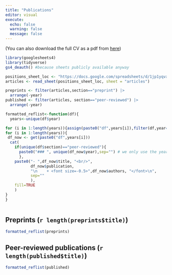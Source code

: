 ---
title: "Publications"
editor: visual
execute:
  echo: false
  warning: false
  message: false
---

(You can also download the full CV as a pdf from [here](https://github.com/mdahirel/cv/raw/main/cv.pdf){target="_blank"})

```{r}
library(googlesheets4)
library(tidyverse)
gs4_deauth() #because sheets publicly available anyway
```

```{r import_info}
positions_sheet_loc <- "https://docs.google.com/spreadsheets/d/1jp1yqvxYUha9-qZaZo9paw5xSWYupKOTFZghIU39RsY"
articles <- read_sheet(positions_sheet_loc, sheet = "articles")

preprints <- filter(articles,section=="preprint") |> 
  arrange(-year)
published <- filter(articles, section=="peer-reviewed") |> 
  arrange(-year)
```

```{r functions}
formatted_reflist<-function(df){
  years<-unique(df$year)

for (i in 1:length(years)){assign(paste0("df",years[i]),filter(df,year==years[i]))}
for (i in 1:length(years)){
 df_now <- get(paste0("df",years[i]))
  cat(
    if(unique(df$section)=="peer-reviewed"){
      paste0("### ", unique(df_now$year),sep="") # we only use the year breaks for peer-reviewed, not preprints
      }, 
    paste0("- ",df_now$title, "<br/>",  
           df_now$publication, 
           "\n    + <font size=-0.5>",df_now$authors, "</font>\n",
           sep=""
           ),
    fill=TRUE
    )
}
}



```

## Preprints (`r length(preprints$title)`)

```{r results='asis'}
formatted_reflist(preprints)
```

## Peer-reviewed publications (`r length(published$title)`)

```{r results='asis'}
formatted_reflist(published)
```
